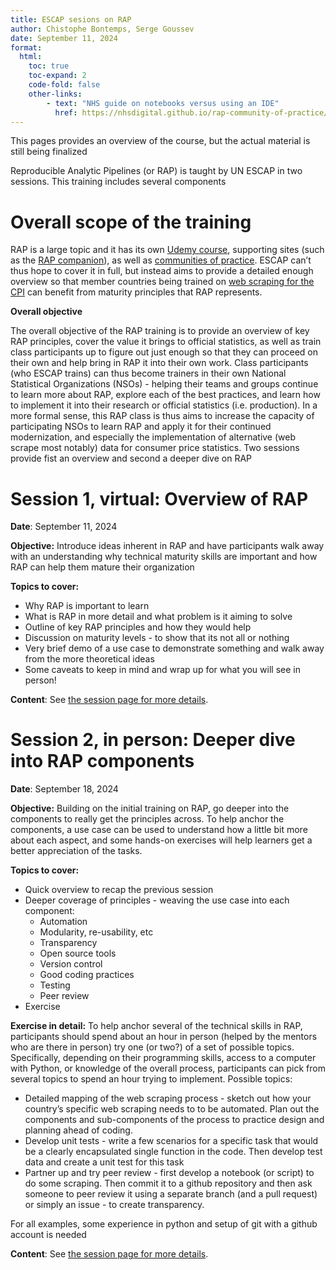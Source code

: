 ```yaml
---
title: ESCAP sesions on RAP
author: Chistophe Bontemps, Serge Goussev
date: September 11, 2024
format:
  html:
    toc: true
    toc-expand: 2
    code-fold: false
    other-links:
        - text: "NHS guide on notebooks versus using an IDE"
          href: https://nhsdigital.github.io/rap-community-of-practice/implementing_RAP/notebooks_versus_ide_development/
---
```


::: callout-note
This pages provides an overview of the course, but the actual material is still being finalized
:::

Reproducible Analytic Pipelines (or RAP) is taught by UN ESCAP in two sessions. This training includes several components

# Overall scope of the training

RAP is a large topic and it has its own [Udemy course](https://www.udemy.com/course/reproducible-analytical-pipelines/), supporting sites (such as the [RAP companion](https://ukgovdatascience.github.io/rap_companion/)), as well as [communities of practice](https://nhsdigital.github.io/rap-community-of-practice/). ESCAP can't thus hope to cover it in full, but instead aims to provide a detailed enough overview so that member countries being trained on [web scraping for the CPI](https://xtophe.notion.site/Web-Scraping-for-CPI-Training-c36b27c2ea6b4f02ad760069afaf6fb5) can benefit from maturity principles that RAP represents.

**Overall objective**

The overall objective of the RAP training is to provide an overview of key RAP principles, cover the value it brings to official statistics, as well as train class participants up to figure out just enough so that they can proceed on their own and help bring in RAP it into their own work. Class participants (who ESCAP trains) can thus become trainers in their own National Statistical Organizations (NSOs) - helping their teams and groups continue to learn more about RAP, explore each of the best practices, and learn how to implement it into their research or official statistics (i.e. production). In a more formal sense, this RAP class is thus aims to increase the capacity of participating NSOs to learn RAP and apply it for their continued modernization, and especially the implementation of alternative (web scrape most notably) data for consumer price statistics. Two sessions provide fist an overview and second a deeper dive on RAP

# Session 1, virtual: Overview of RAP {#rap-session-1}

**Date**: September 11, 2024

**Objective:** Introduce ideas inherent in RAP and have participants walk away with an understanding why technical maturity skills are important and how RAP can help them mature their organization

**Topics to cover:**

-   Why RAP is important to learn
-   What is RAP in more detail and what problem is it aiming to solve
-   Outline of key RAP principles and how they would help
-   Discussion on maturity levels - to show that its not all or nothing
-   Very brief demo of a use case to demonstrate something and walk away from the more theoretical ideas
-   Some caveats to keep in mind and wrap up for what you will see in person!

**Content**: See [the session page for more details](sept_11/sept_11_session.qmd).

# Session 2, in person: Deeper dive into RAP components {#rap-session-2}

**Date**: September 18, 2024

**Objective:** Building on the initial training on RAP, go deeper into the components to really get the principles across. To help anchor the components, a use case can be used to understand how a little bit more about each aspect, and some hands-on exercises will help learners get a better appreciation of the tasks.

**Topics to cover:**

-   Quick overview to recap the previous session
-   Deeper coverage of principles - weaving the use case into each component:
    -   Automation
    -   Modularity, re-usability, etc
    -   Transparency
    -   Open source tools
    -   Version control
    -   Good coding practices
    -   Testing
    -   Peer review
-   Exercise

**Exercise in detail:** To help anchor several of the technical skills in RAP, participants should spend about an hour in person (helped by the mentors who are there in person) try one (or two?) of a set of possible topics. Specifically, depending on their programming skills, access to a computer with Python, or knowledge of the overall process, participants can pick from several topics to spend an hour trying to implement. Possible topics:

-   Detailed mapping of the web scraping process - sketch out how your country's specific web scraping needs to to be automated. Plan out the components and sub-components of the process to practice design and planning ahead of coding.
-   Develop unit tests - write a few scenarios for a specific task that would be a clearly encapsulated single function in the code. Then develop test data and create a unit test for this task
-   Partner up and try peer review - first develop a notebook (or script) to do some scraping. Then commit it to a github repository and then ask someone to peer review it using a separate branch (and a pull request) or simply an issue - to create transparency.

For all examples, some experience in python and setup of git with a github account is needed

**Content**: See [the session page for more details](sept_18/sept_18_session.qmd).